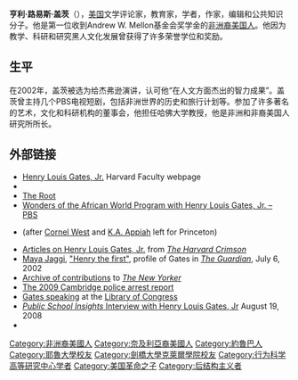 {{Infobox writer <!-- for more information see [[:Template:Infobox_writer/doc|:Template:Infobox writer/doc]] -->
| name        = 亨利·路易斯·盖茨<br/>Henry Louis Gates, Jr.
| image       = Henry Louis Gates Jr.jpg
| imagesize   = 300px
| birth_date   = {{birth date and age|1950|9|16}}
| birth_place  = {{USA}}[[西維吉尼亞州|西維吉尼亞州]][[米納勒爾縣_(西維吉尼亞州)|米納勒爾縣]][[基瑟|基瑟]]
| occupation  = [[作家|作家]]、[[紀錄片|紀錄片]]製作者、[[隨筆作家|隨筆作家]]、[[文學批評|文學評論家]]、[[教授|教授]]
| nationality = {{USA}}
| alma_mater = [[耶魯大學|耶魯大學]] <small>([[文學士|B.A.]])</small><br/>[[劍橋大學|劍橋大學]] <small>([[哲學博士|Ph.D]])</small>
| period      =
| genre       = [[隨筆|隨筆]]、[[歷史|歷史]]、[[文學|文學]]
| subject     = 非裔美國人研究
| movement    =
| influences  =
| influenced  =
| signature   =
| website     =
}}

'''亨利·路易斯·盖茨'''（{{bd|1950年|9月16日|}}），[[美国|美国]]文学评论家，教育家，学者，作家，编辑和公共知识分子。他是第一位收到Andrew W. Mellon基金会奖学金的[[非洲裔美国人|非洲裔美国人]]。他因为教学、科研和研究黑人文化发展曾获得了许多荣誉学位和奖励。

==生平==
在2002年，盖茨被选为给杰弗逊演讲，认可他“在人文方面杰出的智力成果”。盖茨曾主持几个PBS电视短剧，包括非洲世界的历史和旅行计划等。参加了许多著名的艺术，文化和科研机构的董事会，他担任哈佛大学教授，他是非洲和非裔美国人研究所所长。

==外部链接==
{{Commons category|Henry Louis Gates}}
{{wikiquote}}
* [http://aaas.fas.harvard.edu/people/henry-louis-gates-jr Henry Louis Gates, Jr.]{{Wayback|url=http://aaas.fas.harvard.edu/people/henry-louis-gates-jr |date=20141107102410 }} Harvard Faculty webpage
* {{IMDb name|1326945}}
* [http://www.theroot.com/ The Root] {{Wayback|url=http://www.theroot.com/ |date=20210217011908 }}
* [https://www.pbs.org/wonders/ Wonders of the African World Program with Henry Louis Gates, Jr. – PBS]{{Wayback|url=https://www.pbs.org/wonders/ |date=20110217191739 }}
* {{cite web | url=http://www.news.harvard.edu/gazette/2002/12.05/09-gates.html | archiveurl=https://web.archive.org/web/20030101193352/http://news.harvard.edu/gazette/2002/12.05/09-gates.html | archivedate=2003-01-01 | deadurl=yes | title=Henry Louis Gates Jr. to continue at Harvard | work=[[Harvard_Gazette|Harvard Gazette]] | date=December 5, 2002 | accessdate=May 12, 2017 }} (after [[Cornel_West|Cornel West]] and [[K.A._Appiah|K.A. Appiah]] left for Princeton)
* [http://www.thecrimson.com/search/?cx=013815813102981840311%3Aaw6l9tjs1a0&cof=FORID%3A10&ie=UTF-8&q=Henry+Louis+Gates&sa= Articles on Henry Louis Gates, Jr.] {{Wayback|url=http://www.thecrimson.com/search/?cx=013815813102981840311%3Aaw6l9tjs1a0&cof=FORID%3A10&ie=UTF-8&q=Henry+Louis+Gates&sa= |date=20201030193718 }} from ''[[The_Harvard_Crimson|The Harvard Crimson]]''
* [[Maya_Jaggi|Maya Jaggi]], [https://www.theguardian.com/books/2002/jul/06/internationaleducationnews.highereducation "Henry the first"]{{Wayback|url=https://www.theguardian.com/books/2002/jul/06/internationaleducationnews.highereducation |date=20190714124903 }}, profile of Gates in ''[[The_Guardian|The Guardian]]'', July 6, 2002
* [http://www.newyorker.com/search/query?query=henry+louis+gates&queryType=nonparsed Archive of contributions] {{Wayback|url=http://www.newyorker.com/search/query?query=henry+louis+gates&queryType=nonparsed |date=20150205223527 }} to ''[[The_New_Yorker|The New Yorker]]''
* [https://web.archive.org/web/20190106235659/http://www.samefacts.com/archives/Police%20report%20on%20Gates%20arrest.PDF The 2009 Cambridge police arrest report]
* [https://www.loc.gov/today/cyberlc/feature_wdesc.php?rec=3483 Gates speaking] {{Wayback|url=https://www.loc.gov/today/cyberlc/feature_wdesc.php?rec=3483 |date=20181120103143 }} at the [[Library_of_Congress|Library of Congress]]
* [https://web.archive.org/web/20090907044905/http://www.publicschoolinsights.org/mounting-curricular-revolution-interview-henry-louis-gates-jr ''Public School Insights'' Interview with Henry Louis Gates, Jr] August 19, 2008
* {{C-SPAN|Henry Gates}}

{{DEFAULTSORT:Gates, Henry Louis}}
[[Category:非洲裔美國人|Category:非洲裔美國人]]
[[Category:奈及利亞裔美國人|Category:奈及利亞裔美國人]]
[[Category:約魯巴人|Category:約魯巴人]]
[[Category:耶魯大學校友|Category:耶魯大學校友]]
[[Category:劍橋大學克萊爾學院校友|Category:劍橋大學克萊爾學院校友]]
[[Category:行为科学高等研究中心学者|Category:行为科学高等研究中心学者]]
[[Category:美国革命之子|Category:美国革命之子]]
[[Category:后结构主义者|Category:后结构主义者]]